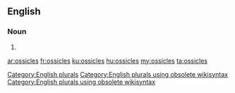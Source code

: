 ==English==

===Noun===
{{head|en}}

# {{plural of|ossicle}}

[[Category:English plurals]][[Category:English plurals using obsolete wikisyntax]][[Category:English plurals using obsolete wikisyntax]]

[[ar:ossicles]]
[[fr:ossicles]]
[[ku:ossicles]]
[[hu:ossicles]]
[[my:ossicles]]
[[ta:ossicles]]